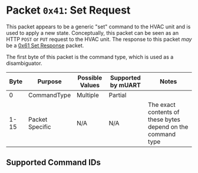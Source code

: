 
# Packet `0x41`: Set Request

This packet appears to be a generic "set" command to the HVAC unit and is used to apply a new state. Conceptually, this
packet can be seen as an HTTP `POST` or `PUT` request to the HVAC unit. The response to this packet *may* be a 
[0x61 Set Response](../0x61-set-response.md) packet.

The first byte of this packet is the command type, which is used as a disambiguator.

| Byte | Purpose         | Possible Values | Supported by mUART | Notes                                                        |
|------|-----------------|-----------------|--------------------|--------------------------------------------------------------|
| 0    | CommandType     | Multiple        | Partial            |                                                              |
| 1-15 | Packet Specific | N/A             | N/A                | The exact contents of these bytes depend on the command type |

## Supported Command IDs

<DocCardList />